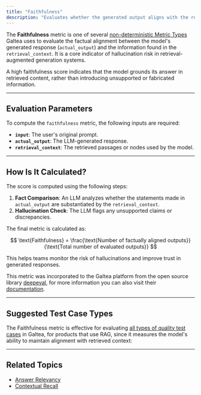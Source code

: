 ```yaml
---
title: "Faithfulness"
description: "Evaluates whether the generated output aligns with the retrieved context in a RAG pipeline."
---
```


The **Faithfulness** metric is one of several [non-deterministic Metric Types](/concepts/metric-type) Galtea uses to evaluate the factual alignment between the model's generated response (`actual_output`) and the information found in the `retrieval_context`. It is a core indicator of hallucination risk in retrieval-augmented generation systems.

A high faithfulness score indicates that the model grounds its answer in retrieved content, rather than introducing unsupported or fabricated information.

---

## Evaluation Parameters

To compute the `faithfulness` metric, the following inputs are required:

- **`input`**: The user's original prompt.
- **`actual_output`**: The LLM-generated response.
- **`retrieval_context`**: The retrieved passages or nodes used by the model.

---

## How Is It Calculated?

The score is computed using the following steps:

1. **Fact Comparison**: An LLM analyzes whether the statements made in `actual_output` are substantiated by the `retrieval_context`.
2. **Hallucination Check**: The LLM flags any unsupported claims or discrepancies.

The final metric is calculated as:

$$
\text{Faithfulness} = \frac{\text{Number of factually aligned outputs}}{\text{Total number of evaluated outputs}}
$$

This helps teams monitor the risk of hallucinations and improve trust in generated responses.

<Note>This metric was incorporated to the Galtea platform from the open source library [deepeval](https://deepeval.com/), for more information you can also visit their [documentation](https://deepeval.com/docs/metrics-faithfulness).</Note>

---

## Suggested Test Case Types

The Faithfulness metric is effective for evaluating [all types of quality test cases](/concepts/product/test/quality-evolutions#available-evolution-types) in Galtea, for products that use RAG, since it measures the model's ability to maintain alignment with retrieved context:

---

## Related Topics

- [Answer Relevancy](/concepts/metric-type/answer-relevancy)
- [Contextual Recall](/concepts/metric-type/contextual-recall)
